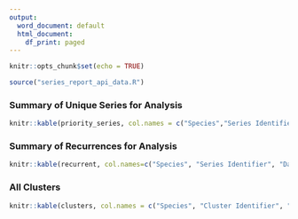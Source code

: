 ```yaml
---
output:
  word_document: default
  html_document:
    df_print: paged
---
```


```r
knitr::opts_chunk$set(echo = TRUE)

source("series_report_api_data.R")
```


### Summary of Unique Series for Analysis

```r

knitr::kable(priority_series, col.names = c("Species","Series Identifier", "Days between First and Last Isolate", "Number of Isolates"))


```


### Summary of Recurrences for Analysis

```r

knitr::kable(recurrent, col.names=c("Species", "Series Identifier", "Days between First and Last Isolate", "Number of Isolates"))
```

### All Clusters

```r

knitr::kable(clusters, col.names = c("Species", "Cluster Identifier", "Days between First and Last Isolate", "Number of Isolates"))
```

